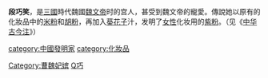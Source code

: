 '''段巧笑'''，是[[三國|三國]]時代魏國[[魏文帝|魏文帝]]时的宫人，甚受到魏文帝的寵愛。傳說她以原有的化妝品中的[[米粉|米粉]]和[[胡粉|胡粉]]，再加入[[葵花子|葵花子]]汁，发明了[[女性|女性]]化妆用的[[紫粉|紫粉]]。（见《[[中华古今注|中华古今注]]》）

{{三國人物小作品}}
{{DEFAULTSORT:Duan段}}
[[Category:曹魏妃嫔|Category:曹魏妃嫔]]
[[category:中國發明家|category:中國發明家]]
[[category:化妝品|category:化妝品]]
[[Category:段姓|Q巧]]